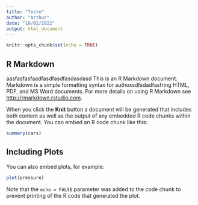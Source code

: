 ```yaml
---
title: "Teste"
author: "Arthur"
date: "18/02/2022"
output: html_document
---
```


```r
knitr::opts_chunk$set(echo = TRUE)
```

## R Markdown
aasfasfasfaadfasdfasdfasdasdasd
This is an R Markdown document. Markdown is a simple formatting syntax for authoxsdfsdadfasfring HTML, PDF, and MS Word documents. For more details on using R Markdown see <http://rmarkdown.rstudio.com>.

When you click the **Knit** button a document will be generated that includes both content as well as the output of any embedded R code chunks within the document. You can embed an R code chunk like this:

```r
summary(cars)
```

## Including Plots

You can also embed plots, for example:

```r
plot(pressure)
```

Note that the `echo = FALSE` parameter was added to the code chunk to prevent printing of the R code that generated the plot.
